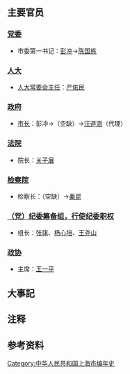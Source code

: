 {{上海年表|1980}}
{{C20YearInTopic|1980年}}
{{上海歷史}}
== 主要官员 ==

=== [[中国共产党上海市委员会|党委]] ===

* 市委第一书记：[[彭冲|彭冲]]→[[陈国栋_(1911年)|陈国栋]]

=== [[上海市人民代表大会|人大]] ===

* [[上海市人民代表大會常務委員會|人大常委会主任]]：[[严佑民|严佑民]]

=== [[上海市人民政府|政府]] ===

* [[上海市行政长官列表|市长]]：彭冲{{NoteTag|升任中央书记处书记、[[中央政法委员会|中央政法委员会]]第一副书记，协助[[彭真|彭真]]分管政法工作，又于10月被补选为[[全国人大常委会|全国人大常委会]][[全国人大常委会副委员长|副委员长]]，进入党和国家领导人序列。}}→（空缺）→[[汪道涵|汪道涵]]（代理）

=== [[上海市高级人民法院|法院]] ===

* 院长：[[关子展|关子展]]

=== [[上海市人民检察院|检察院]] ===

* 检察长：（空缺）{{NoteTag|此处不能确认。前任检察长[[黄赤波|黄赤波]]于1978年10月去世。《上海通志·第九卷·第二章·第一节》称秦昆的任期自1980年，即本年2月份开始。<ref>[http://www.shtong.gov.cn/Newsite/node2/node2247/node4570/node79193/node79212/userobject1ai103483.html 上海通志·第九卷·第二章·第一节]</ref>而《上海人民代表大会志·第七篇·第二章·六》则称其任期自1979年12月份开始。<ref>[http://www.shtong.gov.cn/Newsite/node2/node2245/node4492/node22331/node22370/node22390/userobject1ai53731.html 上海人民代表大会志·第七篇·第二章·六]</ref>若按照《上海通志》的说法，则本年年初检察长一职空缺；若按《上海人民代表大会志》的说法，则本年全年检察长一职均由秦昆担任。}}→[[秦昆|秦昆]]

=== [[中国共产党上海市纪律检查委员会|（党）纪委筹备组，行使纪委职权]] ===

* 组长：[[张祺_(1910年)|张祺]]、[[杨心培|杨心培]]、[[王尧山|王尧山]]{{NoteTag|因受[[文化大革命|“文化大革命”]]的影响，上海的纪检机关几度被取消，1978年12月，[[中国共产党第十一届中央委员会第三次全体会议|中共十一届三中全会]]决定恢复[[中国共产党纪律检查机关|中央和地方各级党的纪律检查组织]]，并于1979年4月，市委建立市委纪律检查委员会筹备组，行使纪委职权，直至1984年正式重新成立市纪委。在此期间，张祺、杨心培、王尧山先后担任过组长。但是目前尚未发现资料能讲明他们三人具体的就任、卸任时间，因此并列标注出来。<ref>[http://www.shtong.gov.cn/Newsite/node2/node2247/node4568/node79139/node79145/userobject1ai103319.html 上海通志·第四卷·第二章·第四节]</ref>}}

=== [[中国人民政治协商会议上海市委员会|政协]] ===

* 主席：[[王一平_(1914年)|王一平]]

== 大事記 ==


== 注释 ==
{{NoteFoot}}

== 参考资料 ==
<references/>

[[Category:中华人民共和国上海市编年史|Category:中华人民共和国上海市编年史]]